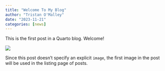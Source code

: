 ```yaml
---
title: "Welcome To My Blog"
author: "Tristan O'Malley"
date: "2023-11-21"
categories: [news]
---
```


This is the first post in a Quarto blog. Welcome!

![](thumbnail.jpg)

Since this post doesn't specify an explicit `image`, the first image in the post will be used in the listing page of posts.

